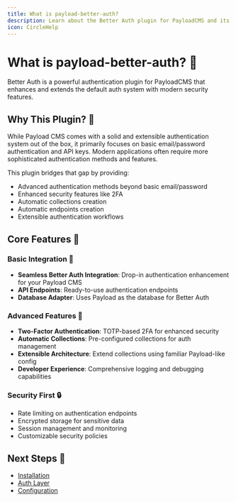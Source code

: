 ```yaml
---
title: What is payload-better-auth?
description: Learn about the Better Auth plugin for PayloadCMS and its core features
icon: CircleHelp
---
```


# What is payload-better-auth? 🤔

Better Auth is a powerful authentication plugin for PayloadCMS that enhances and extends the default auth system with modern security features.

## Why This Plugin? 🎯

While Payload CMS comes with a solid and extensible authentication system out of the box, it primarily focuses on basic email/password authentication and API keys. Modern applications often require more sophisticated authentication methods and features.

This plugin bridges that gap by providing:
- Advanced authentication methods beyond basic email/password
- Enhanced security features like 2FA
- Automatic collections creation
- Automatic endpoints creation
- Extensible authentication workflows

## Core Features 🚀

### Basic Integration 🤝
- **Seamless Better Auth Integration**: Drop-in authentication enhancement for your Payload CMS
- **API Endpoints**: Ready-to-use authentication endpoints
- **Database Adapter**: Uses Payload as the database for Better Auth

### Advanced Features 🎯
- **Two-Factor Authentication**: TOTP-based 2FA for enhanced security
- **Automatic Collections**: Pre-configured collections for auth management
- **Extensible Architecture**: Extend collections using familiar Payload-like config
- **Developer Experience**: Comprehensive logging and debugging capabilities

### Security First 🔒
- Rate limiting on authentication endpoints
- Encrypted storage for sensitive data
- Session management and monitoring
- Customizable security policies

## Next Steps 🚀

- [Installation](./installation)
- [Auth Layer](./auth-layer/create-auth-layer)
- [Configuration](./configuration/plugin-options)